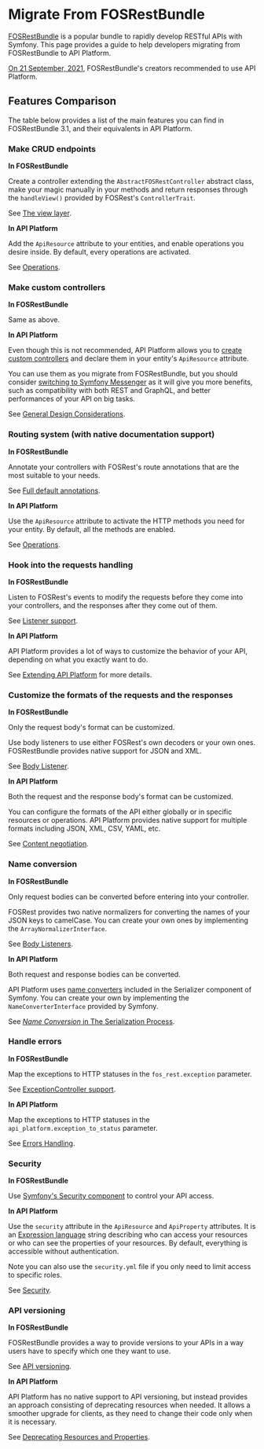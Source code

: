 # Migrate From FOSRestBundle

[FOSRestBundle](https://github.com/FriendsOfSymfony/FOSRestBundle) is a popular bundle to rapidly develop RESTful APIs with Symfony.
This page provides a guide to help developers migrating from FOSRestBundle to API Platform.

[On 21 September, 2021](https://twitter.com/lsmith/status/1440216817876627459), FOSRestBundle's creators recommended to use API Platform.

## Features Comparison

The table below provides a list of the main features you can find in FOSRestBundle 3.1, and their equivalents in API Platform.

### Make CRUD endpoints

**In FOSRestBundle**

Create a controller extending the `AbstractFOSRestController` abstract class, make your magic manually in your methods and return responses through the `handleView()` provided by FOSRest's `ControllerTrait`.

See [The view layer](https://github.com/FriendsOfSymfony/FOSRestBundle/blob/3.x/Resources/doc/2-the-view-layer.rst).

**In API Platform**

Add the `ApiResource` attribute to your entities, and enable operations you desire inside. By default, every operations are activated.

See [Operations](operations.md).

### Make custom controllers

**In FOSRestBundle**

Same as above.

**In API Platform**

Even though this is not recommended, API Platform allows you to [create custom controllers](controllers.md) and declare them in your entity's `ApiResource` attribute.

You can use them as you migrate from FOSRestBundle, but you should consider [switching to Symfony Messenger](messenger.md) as it will give you more benefits, such as compatibility with both REST and GraphQL, and better performances of your API on big tasks.

See [General Design Considerations](design.md).

### Routing system (with native documentation support)

**In FOSRestBundle**

Annotate your controllers with FOSRest's route annotations that are the most suitable to your needs.

See [Full default annotations](https://github.com/FriendsOfSymfony/FOSRestBundle/blob/3.x/Resources/doc/annotations-reference.rst).

**In API Platform**

Use the `ApiResource` attribute to activate the HTTP methods you need for your entity. By default, all the methods are enabled.

See [Operations](operations.md).

### Hook into the requests handling

**In FOSRestBundle**

Listen to FOSRest's events to modify the requests before they come into your controllers, and the responses after they come out of them.

See [Listener support](https://github.com/FriendsOfSymfony/FOSRestBundle/blob/3.x/Resources/doc/3-listener-support.rst).

**In API Platform**

API Platform provides a lot of ways to customize the behavior of your API, depending on what you exactly want to do.

See [Extending API Platform](extending.md) for more details.

### Customize the formats of the requests and the responses

**In FOSRestBundle**

Only the request body's format can be customized.

Use body listeners to use either FOSRest's own decoders or your own ones. FOSRestBundle provides native support for JSON and XML.

See [Body Listener](https://github.com/FriendsOfSymfony/FOSRestBundle/blob/3.x/Resources/doc/body_listener.rst).

**In API Platform**

Both the request and the response body's format can be customized.

You can configure the formats of the API either globally or in specific resources or operations. API Platform provides native support for multiple formats including JSON, XML, CSV, YAML, etc.

See [Content negotiation](content-negotiation.md).

### Name conversion

**In FOSRestBundle**

Only request bodies can be converted before entering into your controller.

FOSRest provides two native normalizers for converting the names of your JSON keys to camelCase. You can create your own ones by implementing the `ArrayNormalizerInterface`.

See [Body Listeners](https://github.com/FriendsOfSymfony/FOSRestBundle/blob/3.x/Resources/doc/body_listener.rst).

**In API Platform**

Both request and response bodies can be converted.

API Platform uses [name converters](https://symfony.com/doc/current/components/serializer.html#component-serializer-converting-property-names-when-serializing-and-deserializing) included in the Serializer component of Symfony. You can create your own by implementing the `NameConverterInterface` provided by Symfony.

See [_Name Conversion_ in The Serialization Process](serialization.md#name-conversion).

### Handle errors

**In FOSRestBundle**

Map the exceptions to HTTP statuses in the `fos_rest.exception` parameter.

See [ExceptionController support](https://github.com/FriendsOfSymfony/FOSRestBundle/blob/3.x/Resources/doc/4-exception-controller-support.rst).

**In API Platform**

Map the exceptions to HTTP statuses in the `api_platform.exception_to_status` parameter.

See [Errors Handling](errors.md).

### Security

**In FOSRestBundle**

Use [Symfony's Security component](https://symfony.com/doc/current/security) to control your API access.

**In API Platform**

Use the `security` attribute in the `ApiResource` and `ApiProperty` attributes. It is an [Expression language](https://symfony.com/doc/current/components/expression_language.md) string describing who can access your resources or who can see the properties of your resources. By default, everything is accessible without authentication.

Note you can also use the `security.yml` file if you only need to limit access to specific roles.

See [Security](security.md).

### API versioning

**In FOSRestBundle**

FOSRestBundle provides a way to provide versions to your APIs in a way users have to specify which one they want to use.

See [API versioning](https://github.com/FriendsOfSymfony/FOSRestBundle/blob/3.x/Resources/doc/versioning.rst).

**In API Platform**

API Platform has no native support to API versioning, but instead provides an approach consisting of deprecating resources when needed. It allows a smoother upgrade for clients, as they need to change their code only when it is necessary.

See [Deprecating Resources and Properties](deprecations.md).
